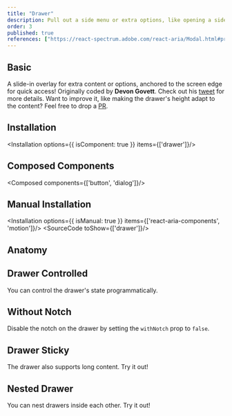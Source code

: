 ```yaml
---
title: "Drawer"
description: Pull out a side menu or extra options, like opening a side drawer, handy for accessing additional functionalities.
order: 3
published: true
references: ["https://react-spectrum.adobe.com/react-aria/Modal.html#props", "https://motion.dev/animate-presence"]
---
```



## Basic
A slide-in overlay for extra content or options, anchored to the screen edge for quick access! Originally coded by **Devon Govett**. Check out his [tweet](https://x.com/devongovett/status/1674470185783402496) for more details. Want to improve it, like making the drawer's height adapt to the content? Feel free to drop a [PR](https://github.com/justdlabs/justd).
<How toUse="overlays/drawer/drawer-basic-demo" />

## Installation
<Installation options={{ isComponent: true }} items={['drawer']}/>
<WarningFramer/>

## Composed Components
<Composed components={['button', 'dialog']}/>

## Manual Installation
<Installation options={{ isManual: true }} items={['react-aria-components', 'motion']}/>
<SourceCode toShow={['drawer']}/>

## Anatomy
<Anatomy show='drawer-anatomy'/>

## Drawer Controlled
You can control the drawer's state programmatically.
<How toUse="overlays/drawer/drawer-controlled-demo" />

## Without Notch
Disable the notch on the drawer by setting the `withNotch` prop to `false`.
<How toUse="overlays/drawer/drawer-without-notch-demo" />

## Drawer Sticky
The drawer also supports long content. Try it out!
<How toUse="overlays/drawer/drawer-sticky-demo" />

## Nested Drawer
You can nest drawers inside each other. Try it out!
<How toUse="overlays/drawer/drawer-nested-demo" />
